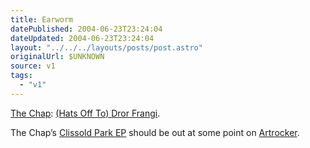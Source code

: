 ```yaml
---
title: Earworm
datePublished: 2004-06-23T23:24:04
dateUpdated: 2004-06-23T23:24:04
layout: "../../../layouts/posts/post.astro"
originalUrl: $UNKNOWN
source: v1
tags:
  - "v1"
---
```


[The Chap][1]: [(Hats Off To) Dror Frangi][2].

The Chap&#8217;s [Clissold Park EP][3] should be out at some point on [Artrocker][4].

[1]: http://thechap.org/
[2]: http://www.thechap.nildram.co.uk/horse-lyrics.html "The Chap: The Horse lyrics sheet"
[3]: http://www.thechap.nildram.co.uk/releases2004.html "The Chap: Releases 2004"
[4]: http://www.artrocker.com/
